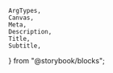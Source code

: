 	ArgTypes,
	Canvas,
	Meta,
	Description,
	Title,
	Subtitle,
} from "@storybook/blocks";

<Meta of={AvatarStories} title="Docs" />

<Title of={AvatarStories} />
<Subtitle of={AvatarStories} />
<ComponentDetails />

<Description of={AvatarStories} />

<Canvas of={AvatarStories.Default} />

## Sizes

Avatar is available in many sizes using the required `.spectrum-Avatar--size<number>` class. The available size classes are:

- `spectrum-Avatar--size50`
- `spectrum-Avatar--size75`
- `spectrum-Avatar--size100`
- `spectrum-Avatar--size200`
- `spectrum-Avatar--size300`
- `spectrum-Avatar--size400`
- `spectrum-Avatar--size500`
- `spectrum-Avatar--size600`
- `spectrum-Avatar--size700`

<Canvas of={AvatarStories.SizeOptions} />

## No Link

An avatar image is wrapped in a link that uses the `.spectrum-Avatar-link` class by default, however, an avatar may also be used without a link.

<Canvas of={AvatarStories.NoLink} />

## Disabled

When disabled, the avatar should only be used without a link.

<Canvas of={AvatarStories.Disabled} />

## Properties

<ArgTypes />
